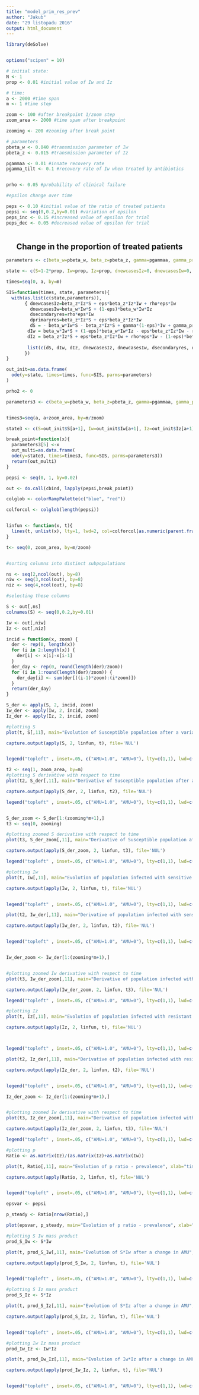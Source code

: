 ```yaml
---
title: "model_prim_res_prev"
author: "Jakub"
date: "29 listopadu 2016"
output: html_document
---
```


```r
library(deSolve)


options("scipen" = 10)

# initial state:
N <- 1
prop <- 0.01 #initial value of Iw and Iz

# time:
a <- 2000 #time span
m <- 1 #time step

zoom <- 100 #after breakpoint 1/zoom step
zoom_area <- 2000 #time span after breakpoint

zooming <- 200 #zooming after break point

# parameters
pbeta_w <- 0.040 #transmission parameter of Iw
pbeta_z <- 0.015 #transmission parameter of Iz

pgammaa <- 0.01 #innate recovery rate
pgamma_tilt <- 0.1 #recovery rate of Iw when treated by antibiotics


prho <- 0.05 #probability of clinical failure

#epsilon change over time

peps <- 0.10 #initial value of the ratio of treated patients
pepsi <- seq(0,0.2,by=0.01) #variation of epsilon
peps_inc <- 0.15 #increased value of epsilon for trial
peps_dec <- 0.05 #decreased value of epsilon for trial



```



<center> <h2> Change in the proportion of treated patients </h2> </center>

 
 
 
```r
parameters <- c(beta_w=pbeta_w, beta_z=pbeta_z, gamma=pgammaa, gamma_prim=pgamma_tilt, eps=peps, rho=prho)

state <- c(S=1-2*prop, Iw=prop, Iz=prop, dnewcasesIz=0, dnewcasesIw=0, dsecondaryres=0, dprimaryres=0)

times=seq(0, a, by=m)

SIS=function(times, state, parameters){
  with(as.list(c(state,parameters)),
       { dnewcasesIz=beta_z*Iz*S + eps*beta_z*Iz*Iw + rho*eps*Iw
         dnewcasesIw=beta_w*Iw*S + (1-eps)*beta_w*Iw*Iz
         dsecondaryres=rho*eps*Iw
         dprimaryres=beta_z*Iz*S + eps*beta_z*Iz*Iw
         dS = - beta_w*Iw*S - beta_z*Iz*S + gamma*(1-eps)*Iw + gamma_prim*eps*Iw + gamma*Iz
        dIw = beta_w*Iw*S + (1-eps)*beta_w*Iw*Iz - eps*beta_z*Iz*Iw - rho*eps*Iw - gamma*(1-eps)*Iw - gamma_prim*eps*Iw
        dIz = beta_z*Iz*S + eps*beta_z*Iz*Iw + rho*eps*Iw - (1-eps)*beta_w*Iw*Iz - gamma*Iz
        
        list(c(dS, dIw, dIz, dnewcasesIz, dnewcasesIw, dsecondaryres, dprimaryres))
       })
}

out_init=as.data.frame(
  ode(y=state, times=times, func=SIS, parms=parameters)
)

```

```r
prho2 <- 0

parameters3 <- c(beta_w=pbeta_w, beta_z=pbeta_z, gamma=pgammaa, gamma_prim=pgamma_tilt, eps=peps_dec, rho=prho2)


times3=seq(a, a+zoom_area, by=m/zoom)

state3 <- c(S=out_init$S[a+1], Iw=out_init$Iw[a+1], Iz=out_init$Iz[a+1], Iwz=out_init$Iwz[a+1], dnewcasesIz=0, dnewcasesIw=0, dsecondaryres=0, dprimaryres=0)

break_point=function(x){
  parameters3[5] <-x
  out_multi=as.data.frame(
  ode(y=state3, times=times3, func=SIS, parms=parameters3))
  return(out_multi)
}

pepsi <- seq(0, 1, by=0.02)

out <- do.call(cbind, lapply(pepsi,break_point))

```


```r

colglob <- colorRampPalette(c("blue", "red"))

colforcol <- colglob(length(pepsi))


linfun <- function(x, t){
  lines(t, unlist(x), lty=1, lwd=2, col=colforcol[as.numeric(parent.frame()$i)])
}

```

```r

t<- seq(0, zoom_area, by=m/zoom)


#sorting columns into distinct subpopulations

ns <- seq(2,ncol(out), by=8)
niw <- seq(3,ncol(out), by=8)
niz <- seq(4,ncol(out), by=8)

#selecting these columns

S <- out[,ns]
colnames(S) <- seq(0,0.2,by=0.01)

Iw <- out[,niw]
Iz <- out[,niz]


```

```r
incid = function(x, zoom) {
  der <- rep(0, length(x))
  for (i in 2:length(x)) {
    der[i] <- x[i]-x[i-1]
  }
  der_day <- rep(0, round(length(der)/zoom))
  for (i in 1:round(length(der)/zoom)) {
    der_day[i] <- sum(der[((i-1)*zoom):(i*zoom)])
  }
  return(der_day)
}


```

```r

S_der <- apply(S, 2, incid, zoom)
Iw_der <- apply(Iw, 2, incid, zoom)
Iz_der <- apply(Iz, 2, incid, zoom)


```

```r
#plotting S
plot(t, S[,11], main="Evolution of Susceptible population after a variation of  AMU", xlab="time (steps)", ylab="S ratio", ylim=c(0,1), lty=1, lwd=2, type="l")

capture.output(apply(S, 2, linfun, t), file='NUL')


legend("topleft" , inset=.05, c("AMU=1.0", "AMU=0"), lty=c(1,1), lwd=c(2,2), col=c("red", "blue"))

t2 <- seq(1, zoom_area, by=m)
#plotting S derivative with respect to time
plot(t2, S_der[,11], main="Derivative of Susceptible population after a variation of  AMU", xlab="time (steps)", ylab="S ratio derivative", ylim=c(-0.005,0.005), lty=1, lwd=2, type="l")

capture.output(apply(S_der, 2, linfun, t2), file='NUL')

legend("topleft" , inset=.05, c("AMU=1.0", "AMU=0"), lty=c(1,1), lwd=c(2,2), col=c("red", "blue"))


S_der_zoom <- S_der[1:(zooming*m+1),]
t3 <- seq(0, zooming)

#plotting zoomed S derivative with respect to time
plot(t3, S_der_zoom[,11], main="Derivative of Susceptible population after a variation of  AMU", xlab="time (steps)", ylab="S ratio derivative", ylim=c(-0.005,0.005), lty=1, lwd=2, type="l")

capture.output(apply(S_der_zoom, 2, linfun, t3), file='NUL')

legend("topleft" , inset=.05, c("AMU=1.0", "AMU=0"), lty=c(1,1), lwd=c(2,2), col=c("red", "blue"))
```

```r

#plotting Iw
plot(t, Iw[,11], main="Evolution of population infected with sensitive strain after a variation of  AMU", xlab="time (steps)", ylab="Iw ratio", ylim=c(0,1), lty=1, lwd=2, type="l")

capture.output(apply(Iw, 2, linfun, t), file='NUL')


legend("topleft" , inset=.05, c("AMU=1.0", "AMU=0"), lty=c(1,1), lwd=c(2,2), col=c("red", "blue"))

plot(t2, Iw_der[,11], main="Derivative of population infected with sensitive strain after a variation of  AMU", xlab="time (steps)", ylab="Iw ratio derivative", ylim=c(-0.005,0.005), lty=1, lwd=2, type="l")

capture.output(apply(Iw_der, 2, linfun, t2), file='NUL')


legend("topleft" , inset=.05, c("AMU=1.0", "AMU=0"), lty=c(1,1), lwd=c(2,2), col=c("red", "blue"))


Iw_der_zoom <- Iw_der[1:(zooming*m+1),]


#plotting zoomed Iw derivative with respect to time
plot(t3, Iw_der_zoom[,11], main="Derivative of population infected with sensitive strain after a variation of  AMU", xlab="time (steps)", ylab="Iw ratio derivative", ylim=c(-0.005,0.005), lty=1, lwd=2, type="l")

capture.output(apply(Iw_der_zoom, 2, linfun, t3), file='NUL')

legend("topleft" , inset=.05, c("AMU=1.0", "AMU=0"), lty=c(1,1), lwd=c(2,2), col=c("red", "blue"))
```

```r

#plotting Iz
plot(t, Iz[,11], main="Evolution of population infected with resistant strain after a variation of  AMU", xlab="time (steps)", ylab="Iz ratio", ylim=c(0,1), lty=1, lwd=2, type="l")

capture.output(apply(Iz, 2, linfun, t), file='NUL')



legend("topleft" , inset=.05, c("AMU=1.0", "AMU=0"), lty=c(1,1), lwd=c(2,2), col=c("red", "blue"))

plot(t2, Iz_der[,11], main="Derivative of population infected with resistant strain after a variation of  AMU", xlab="time (steps)", ylab="Iz ratio derivative", ylim=c(-0.005,0.005), lty=1, lwd=2, type="l")

capture.output(apply(Iz_der, 2, linfun, t2), file='NUL')


legend("topleft" , inset=.05, c("AMU=1.0", "AMU=0"), lty=c(1,1), lwd=c(2,2), col=c("red", "blue"))

Iz_der_zoom <- Iz_der[1:(zooming*m+1),]


#plotting zoomed Iw derivative with respect to time
plot(t3, Iz_der_zoom[,11], main="Derivative of population infected with resistant strain after a variation of  AMU", xlab="time (steps)", ylab="Iz ratio derivative", ylim=c(-0.005,0.005), lty=1, lwd=2, type="l")

capture.output(apply(Iz_der_zoom, 2, linfun, t3), file='NUL')

legend("topleft" , inset=.05, c("AMU=1.0", "AMU=0"), lty=c(1,1), lwd=c(2,2), col=c("red", "blue"))

```


```r

#plotting p
Ratio <- as.matrix(Iz)/(as.matrix(Iz)+as.matrix(Iw))

plot(t, Ratio[,11], main="Evolution of p ratio - prevalence", xlab="time (steps)", ylab="p", ylim=c(0,1), lty=1, lwd=2, type="l")

capture.output(apply(Ratio, 2, linfun, t), file='NUL')


legend("topleft" , inset=.05, c("AMU=1.0", "AMU=0"), lty=c(1,1), lwd=c(2,2), col=c("red", "blue"))

epsvar <- pepsi

p_steady <- Ratio[nrow(Ratio),]

plot(epsvar, p_steady, main="Evolution of p ratio - prevalence", xlab="AMU", ylab="p", ylim=c(0,1), lty=1, lwd=2, type="l")


```


```r

#plotting S Iw mass product
prod_S_Iw <- S*Iw

plot(t, prod_S_Iw[,11], main="Evolution of S*Iw after a change in AMU", xlab="time (steps)", ylab="S*Iw", ylim=c(0,0.3), lty=1, lwd=2, type="l")

capture.output(apply(prod_S_Iw, 2, linfun, t), file='NUL')


legend("topleft" , inset=.05, c("AMU=1.0", "AMU=0"), lty=c(1,1), lwd=c(2,2), col=c("red", "blue"))


```

```r

#plotting S Iz mass product
prod_S_Iz <- S*Iz

plot(t, prod_S_Iz[,11], main="Evolution of S*Iz after a change in AMU", xlab="time (steps)", ylab="S*Iz", ylim=c(0,0.3), lty=1, lwd=2, type="l")

capture.output(apply(prod_S_Iz, 2, linfun, t), file='NUL')


legend("topleft" , inset=.05, c("AMU=1.0", "AMU=0"), lty=c(1,1), lwd=c(2,2), col=c("red", "blue"))


```

```r

#plotting Iw Iz mass product
prod_Iw_Iz <- Iw*Iz

plot(t, prod_Iw_Iz[,11], main="Evolution of Iw*Iz after a change in AMU", xlab="time (steps)", ylab="Iw*Iz", ylim=c(0,0.3), lty=1, lwd=2, type="l")

capture.output(apply(prod_Iw_Iz, 2, linfun, t), file='NUL')


legend("topleft" , inset=.05, c("AMU=1.0", "AMU=0"), lty=c(1,1), lwd=c(2,2), col=c("red", "blue"))


```
